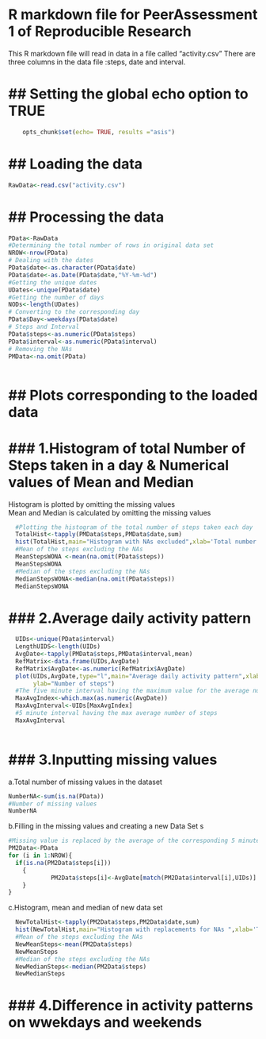 R markdown file for PeerAssessment 1 of Reproducible Research
==============================================================
This R markdown file will read in data in a file called "activity.csv"
There are three columns in the data file :steps, date and interval.


## Setting the global echo option to TRUE
======================================
``` r
    opts_chunk$set(echo= TRUE, results ="asis")
```

## Loading the data
=================

```r
RawData<-read.csv("activity.csv")
```

## Processing the data
===================
```r

PData<-RawData
#Determining the total number of rows in original data set
NROW<-nrow(PData)
# Dealing with the dates
PData$date<-as.character(PData$date)
PData$date<-as.Date(PData$date,"%Y-%m-%d")
#Getting the unique dates
UDates<-unique(PData$date)
#Getting the number of days
NODs<-length(UDates)
# Converting to the corresponding day
PData$Day<-weekdays(PData$date)
# Steps and Interval
PData$steps<-as.numeric(PData$steps)
PData$interval<-as.numeric(PData$interval)
# Removing the NAs
PMData<-na.omit(PData)



```

## Plots corresponding to the loaded data
============================================

### 1.Histogram of total Number of Steps taken in a day & Numerical values of Mean and Median
=============================================================================================
Histogram is plotted by omitting the missing values  
Mean and Median is calculated by omitting the missing values


```r
  #Plotting the histogram of the total number of steps taken each day
  TotalHist<-tapply(PMData$steps,PMData$date,sum)
  hist(TotalHist,main="Histogram with NAs excluded",xlab='Total number of steps in a day')
  #Mean of the steps excluding the NAs
  MeanStepsWONA <-mean(na.omit(PData$steps))
  MeanStepsWONA  
  #Median of the steps excluding the NAs
  MedianStepsWONA<-median(na.omit(PData$steps))
  MedianStepsWONA

```

### 2.Average daily activity pattern
=============================================
```r
  UIDs<-unique(PData$interval)
  LengthUIDS<-length(UIDs)
  AvgDate<-tapply(PMData$steps,PMData$interval,mean)
  RefMatrix<-data.frame(UIDs,AvgDate)
  RefMatrix$AvgDate<-as.numeric(RefMatrix$AvgDate)
  plot(UIDs,AvgDate,type="l",main="Average daily activity pattern",xlab="Interval Number",
       ylab="Number of steps")
  #The five minute interval having the maximum value for the average number of steps
  MaxAvgIndex<-which.max(as.numeric(AvgDate))
  MaxAvgInterval<-UIDs[MaxAvgIndex]
  #5 minute interval having the max average number of steps
  MaxAvgInterval
  
```
  

### 3.Inputting missing values
=============================================
a.Total number of missing values in the dataset  
```r
NumberNA<-sum(is.na(PData))
#Number of missing values
NumberNA   
```  

b.Filling in the missing values and creating a new Data Set  s
  
```r
#Missing value is replaced by the average of the corresponding 5 minute interval
PM2Data<-PData
for (i in 1:NROW){
  if(is.na(PM2Data$steps[i]))
    {
            PM2Data$steps[i]<-AvgDate[match(PM2Data$interval[i],UIDs)]
    }
}

```
c.Histogram, mean and median of new data set  
```r
  NewTotalHist<-tapply(PM2Data$steps,PM2Data$date,sum)
  hist(NewTotalHist,main="Histogram with replacements for NAs ",xlab='Total number of steps in a day')
  #Mean of the steps excluding the NAs
  NewMeanSteps<-mean(PM2Data$steps)
  NewMeanSteps  
  #Median of the steps excluding the NAs
  NewMedianSteps<-median(PM2Data$steps)
  NewMedianSteps
```

### 4.Difference in activity patterns on wwekdays and weekends
===========================================================



